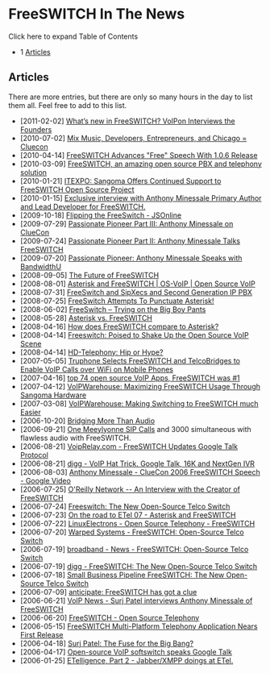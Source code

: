 
# FreeSWITCH In The News 

 

Click here to expand Table of Contents

* 1 [Articles](#articles)

## Articles

There are more entries, but there are only so many hours in the day to list them all. Feel free to add to this list.

* \[2011-02-02\] [What’s new in FreeSWITCH? VoIPon Interviews the Founders](http://blog.voipon.co.uk/whats-new-in-freeswitch-voipon-interiews-the-founders/)
* \[2010-07-02\] [Mix Music, Developers, Entrepreneurs, and Chicago = Cluecon](http://www.techistan.com/2010/07/02/mix-music-developers-entrepreneurs-and-chicago-cluecon/)
* \[2010-04-14\] [FreeSWITCH Advances "Free" Speech With 1.0.6 Release](http://www.linuxtoday.com/infrastructure/2010041400935PRNT)
* \[2010-03-09\] [FreeSWITCH, an amazing open source PBX and telephony solution](http://blog.toplingo.com/2010/03/09/freeswitch-open-source-pbx-telephony-voip/)
* \[2010-01-21\] [ITEXPO: Sangoma Offers Continued Support to FreeSWITCH Open Source Project](http://www.tmcnet.com/channels/voip-gateways/articles/73216-itexpo-sangoma-offers-continued-support-freeswitch-open-source.htm)
* \[2010-01-15\] [Exclusive interview with Anthony Minessale Primary Author and Lead Developer for FreeSWITCH.](http://voiptoday.org/index.php?option=com%5Fcontent&view=article&id=282:exclusive-interview-with-anthony-minessale-primary-author-and-lead-developer-for-freeswitch&catid=906:general)
* \[2009-10-18\] [Flipping the FreeSwitch - JSOnline](http://www.jsonline.com/business/64684137.html)
* \[2009-07-29\] [Passionate Pioneer Part III: Anthony Minessale on ClueCon](http://www.bandwidth.com/blog/2009/07/passionate-pioneer-iii-anthony-minessale-on-cluecon/)
* \[2009-07-24\] [Passionate Pioneer Part II: Anthony Minessale Talks FreeSWITCH](http://www.bandwidth.com/blog/2009/07/passionate-pioneer-part-ii-anthony-minessale-talks-freeswitch/)
* \[2009-07-20\] [Passionate Pioneer: Anthony Minessale Speaks with BandwidthU](http://www.bandwidth.com/blog/2009/07/anthony-minnesale-freeswitch-interview-part-i/)
* \[2008-09-05\] [The Future of FreeSWITCH](http://anders.com/cms/275/FreeSWITCH/ClueCon/Anthony.Minessale)
* \[2008-08-01\] [Asterisk and FreeSWITCH | OS-VoIP | Open Source VoIP](http://www.os-voip.com/2008/08/asterisk-and-freeswitch/)
* \[2008-07-31\] [FreeSwitch and SipXecs and Second Generation IP PBX](http://blog.voipsupply.com/freeswitch-and-sipxecs-and-second-generation-ip-pbx)
* \[2008-07-25\] [FreeSwitch Attempts To Punctuate Asterisk!](http://telecommonthly.com/2008/07/powerful-freeswitch-attempts-to-punctuate-asterisk/)
* \[2008-06-02\] [FreeSwitch – Trying on the Big Boy Pants](http://blog.voipsupply.com/freeswitch-trying-on-the-big-boy-pants)
* \[2008-05-28\] [Asterisk vs. FreeSWITCH](http://anders.com/cms/266)
* \[2008-04-16\] [How does FreeSWITCH compare to Asterisk?](http://www.freeswitch.org/node/117)
* \[2008-04-14\] [Freeswitch: Poised to Shake Up the Open Source VoIP Scene](http://ostatic.com/blog/freeswitch-poised-to-shake-up-the-open-source-voip-scene)
* \[2008-04-14\] [HD-Telephony: Hip or Hype?](http://www.zdnet.com/blog/greenfield/hd-telephony-hip-or-hype/217)
* \[2007-05-05\] [Truphone Selects FreeSWITCH and TelcoBridges to Enable VoIP Calls over WiFi on Mobile Phones](http://www.prweb.com/releases/2007/6/prweb530752.htm)
* \[2007-04-16\] [top 74 open source VoIP Apps, FreeSWITCH was #1](http://www.voipnow.org/2007/04/74%5Fopen%5Fsource%5F.html)
* \[2007-04-12\] [VoIPWarehouse: Maximizing FreeSWITCH Usage Through Sangoma Hardware](http://www.prlog.org/10013393-voipwarehouse-maximizing-freeswitch-usage-through-sangoma-hardware.html)
* \[2007-03-08\] [VoIPWarehouse: Making Switching to FreeSWITCH much Easier](http://www.prlog.org/10009913-voipwarehouse-making-switching-to-freeswitch-much-easier.html)
* \[2006-10-20\] [Bridging More Than Audio](http://www.freeswitch.org/article.php?id=51)
* \[2006-09-21\] [One Meeylyonne SIP Calls](http://www.freeswitch.org/article.php?id=50) and 3000 simultaneous with flawless audio with FreeSWITCH.
* \[2006-08-21\] [VoipRelay.com - FreeSWITCH Updates Google Talk Protocol](http://www.voiprelay.com/2006/08/21/freeswitch-updates-googletalk-protocol/)
* \[2006-08-21\] [digg - VoIP Hat Trick. Google Talk, 16K and NextGen IVR](http://digg.com/software/VoIP%5FHat%5FTrick%5FGoogleTalk%5F16K%5Fand%5FNextGen%5FIVR)
* \[2006-08-03\] [Anthony Minessale - ClueCon 2006 FreeSWITCH Speech - Google Video](http://video.google.com/videoplay?docid=-4613750174577358330)
* \[2006-07-25\] [O'Reilly Network -- An Interview with the Creator of FreeSWITCH](http://www.oreillynet.com/pub/a/etel/2006/07/25/an-interview-with-the-creator-of-freeswitch.html)
* \[2006-07-24\] [Freeswitch: The New Open-Source Telco Switch](http://www.technoclicks.com/article-2545.php)
* \[2006-07-23\] [On the road to ETel 07 - Asterisk and FreeSWITCH](http://www.oreillynet.com/etel/blog/2006/07/on%5Fthe%5Froad%5Fto%5Fetel%5F07%5Fasteris.html)
* \[2006-07-22\] [LinuxElectrons - Open Source Telephony - FreeSWITCH](http://www.linuxelectrons.com/News/RoundUp/20060722133055941)
* \[2006-07-20\] [Warped Systems - FreeSWITCH: Open-Source Telco Switch](http://www.warpedsystems.sk.ca/article.php?story=20060720103440395)
* \[2006-07-19\] [broadband - News - FreeSWITCH: Open-Source Telco Switch](http://www.broadbandreports.com/shownews/76525)
* \[2006-07-19\] [digg - FreeSWITCH: The New Open-Source Telco Switch](http://digg.com/linux%5Funix/Freeswitch%5FThe%5FNew%5FOpen-Source%5FTelco%5FSwitch)
* \[2006-07-18\] [Small Business Pipeline FreeSWITCH: The New Open-Source Telco Switch](http://www.smallbizpipeline.com/showArticle.jhtml?articleId=190500813)
* \[2006-07-09\] [anticipate: FreeSWITCH has got a clue](http://antecipate.blogspot.com/2006/07/freeswitch-has-got-clue.html)
* \[2006-06-21\] [VoIP News - Surj Patel interviews Anthony Minessale of FreeSWITCH](http://www.voip-news.com/news/features/tony-minnesale-freeswitch-voip-062106/)
* \[2006-06-20\] [FreeSWITCH - Open Source Telephony](http://www.voipuser.org/forum%5Ftopic%5F5983.html)
* \[2006-05-15\] [FreeSWITCH Multi-Platform Telephony Application Nears First Release](http://www.asteriskvoipnews.com/asterisk%5Fnews/freeswitch%5Fmultiplatform%5Ftelephony%5Fapplication%5Fnears%5Ffirst%5Frelease.html)
* \[2006-04-18\] [Surj Patel: The Fuse for the Big Bang?](http://www.voip-news.com/news/column-surj-patel-big-bang-041806/)
* \[2006-04-17\] [Open-source VoIP softswitch speaks Google Talk](http://thevoipdigest.com/open-source-voip-softswitch-speaks-googletalk.htm)
* \[2006-01-25\] [ETelligence, Part 2 - Jabber/XMPP doings at ETel.](http://www.saint-andre.com/blog/2006-01.html)


